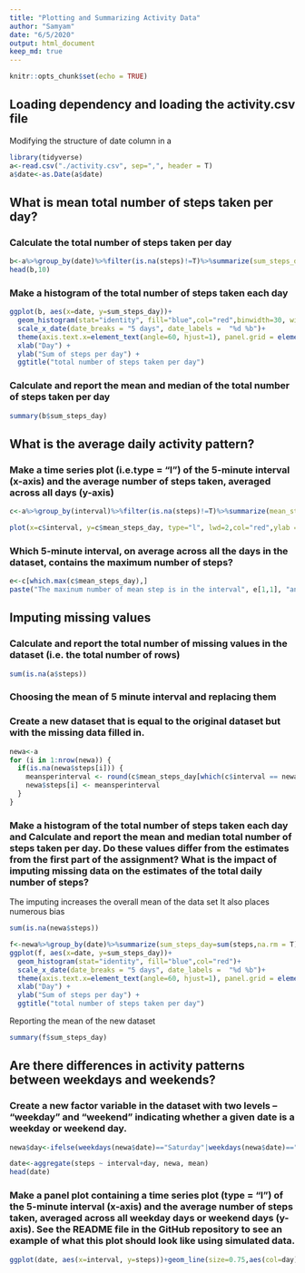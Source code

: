 ---
title: "Plotting and Summarizing Activity Data"
author: "Samyam"
date: "6/5/2020"
output: html_document
keep_md: true
---

```{r setup, include=FALSE}
knitr::opts_chunk$set(echo = TRUE)
```

## Loading dependency and loading the activity.csv file
Modifying the structure of date column in a
```{r}
library(tidyverse)
a<-read.csv("./activity.csv", sep=",", header = T)
a$date<-as.Date(a$date)
```
## What is mean total number of steps taken per day?

### Calculate the total number of steps taken per day
```{r}
b<-a%>%group_by(date)%>%filter(is.na(steps)!=T)%>%summarize(sum_steps_day=sum(steps,na.rm = T))
head(b,10)
```

### Make a histogram of the total number of steps taken each day
```{r}
ggplot(b, aes(x=date, y=sum_steps_day))+
  geom_histogram(stat="identity", fill="blue",col="red",binwidth=30, width=NULL)+
  scale_x_date(date_breaks = "5 days", date_labels =  "%d %b")+
  theme(axis.text.x=element_text(angle=60, hjust=1), panel.grid = element_blank(), panel.background = element_blank())+
  xlab("Day") + 
  ylab("Sum of steps per day") + 
  ggtitle("total number of steps taken per day")
```
### Calculate and report the mean and median of the total number of steps taken per day
```{r}
summary(b$sum_steps_day)
```
## What is the average daily activity pattern?

### Make a time series plot (i.e.type = "l") of the 5-minute interval (x-axis) and the average number of steps taken, averaged across all days (y-axis)
```{r}
c<-a%>%group_by(interval)%>%filter(is.na(steps)!=T)%>%summarize(mean_steps_day=mean(steps,na.rm = T))

```

```{r}
plot(x=c$interval, y=c$mean_steps_day, type="l", lwd=2,col="red",ylab = "mean steps per day", xlab="interval of 5 minutes", main="mean steps per day per 5 minute interval")
```

### Which 5-minute interval, on average across all the days in the dataset, contains the maximum number of steps?
```{r}
e<-c[which.max(c$mean_steps_day),]
paste("The maxinum number of mean step is in the interval", e[1,1], "and the mean step during that interval is", e[1,2])
```

## Imputing missing values
### Calculate and report the total number of missing values in the dataset (i.e. the total number of rows)
```{r}
sum(is.na(a$steps))
```
### Choosing the mean of 5 minute interval and replacing them
### Create a new dataset that is equal to the original dataset but with the missing data filled in.
```{r}
newa<-a
for (i in 1:nrow(newa)) {
  if(is.na(newa$steps[i])) {
    meansperinterval <- round(c$mean_steps_day[which(c$interval == newa$interval[i])])
    newa$steps[i] <- meansperinterval
  }
}
```

### Make a histogram of the total number of steps taken each day and Calculate and report the mean and median total number of steps taken per day. Do these values differ from the estimates from the first part of the assignment? What is the impact of imputing missing data on the estimates of the total daily number of steps?
The imputing increases the overall mean of the data set
It also places numerous bias
```{r}
sum(is.na(newa$steps))
```
```{r}
f<-newa%>%group_by(date)%>%summarize(sum_steps_day=sum(steps,na.rm = T))
ggplot(f, aes(x=date, y=sum_steps_day))+
  geom_histogram(stat="identity", fill="blue",col="red")+
  scale_x_date(date_breaks = "5 days", date_labels =  "%d %b")+
  theme(axis.text.x=element_text(angle=60, hjust=1), panel.grid = element_blank(), panel.background = element_blank())+
  xlab("Day") + 
  ylab("Sum of steps per day") + 
  ggtitle("total number of steps taken per day")
```
Reporting the mean of the new dataset
```{r}
summary(f$sum_steps_day)
```

## Are there differences in activity patterns between weekdays and weekends?
### Create a new factor variable in the dataset with two levels – “weekday” and “weekend” indicating whether a given date is a weekday or weekend day.
```{r}
newa$day<-ifelse(weekdays(newa$date)=="Saturday"|weekdays(newa$date)=="Sunday", "Weekend", "Weekday")

```
```{r}
date<-aggregate(steps ~ interval+day, newa, mean)
head(date)
```

### Make a panel plot containing a time series plot (type = "l") of the 5-minute interval (x-axis) and the average number of steps taken, averaged across all weekday days or weekend days (y-axis). See the README file in the GitHub repository to see an example of what this plot should look like using simulated data.

```{r}
ggplot(date, aes(x=interval, y=steps))+geom_line(size=0.75,aes(col=day))+facet_wrap(.~day)
```